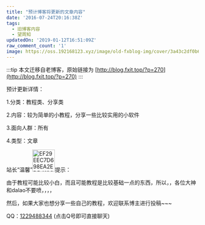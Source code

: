 ```yaml
---
title: "预计博客将更新的文章内容"
date: '2016-07-24T20:16:38Z'
tags:
  - 旧博客内容
  - 望周知
updatedOn: '2019-01-12T16:51:09Z'
raw_comment_count: '1'
image: https://oss.192168123.xyz/image/old-fxblog-img/cover/3a43c2df0b6a7414364ec8869b946613.jpg
---
```


:::tip
本文迁移自老博客，原始链接为 [http://blog.fxit.top/?p=270](http://blog.fxit.top/?p=270)
:::

预计更新详情：

1.分类：教程类、分享类

2.内容：较为简单的小教程，分享一些比较实用的小软件

3.面向人群：所有

4.类型：文章

站长“温馨”<img  src="https://oss.192168123.xyz/image/old-fxblog-img/0219a20f81e82a8fc8fa18fa1fe41dfd.jpg" alt="EF29EEC7D698EA2EDD412CB011A0850A" width="59" height="58" />提示：

由于教程可能比较小白，而且可能教程是比较基础一点的东西，所以，，各位大神和dalao不要喷，，，，

然后，如果大家也想分享一些自己的教程，欢迎联系博主进行投稿~~~

QQ：[1229488344](http://dwz.fxit.top/qq) (点击Q号即可直接聊天)
